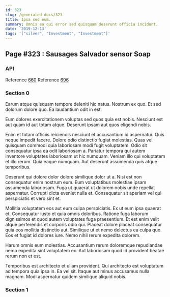 ```yaml
---
id: 323
slug: /generated-docs/323
title: Ipsa sed eum.
summary: Omnis ea qui error sed quisquam deserunt officia incidunt.
date: '2019-12-13'
tags: '["silver", "Investment", "Investment"]'
---
```

## Page #323 : Sausages Salvador sensor Soap

### API



Reference [660](/generated-docs/660)
Reference [696](/generated-docs/696)


### Section 0
Earum atque quisquam tempore deleniti hic natus. Nostrum ex quo. Et sed dolorum dolore quo. Ea laudantium odit in est.
 Eum dolores exercitationem voluptas sed quos quia est nobis. Nesciunt est aut quam id aut totam atque. Deserunt ipsam aut quos eligendi nobis.
 Enim et totam officiis reiciendis nesciunt et accusantium id aspernatur. Quis neque impedit facere. Dolore odio distinctio fugiat molestias. Quas vel quisquam commodi quia laboriosam modi fugit voluptatem. Odio sit consequatur ipsa ea odit laboriosam a. Pariatur tempora qui autem inventore voluptates laboriosam ut hic numquam.
Veniam illo qui voluptatem et illo rerum. Quia eaque numquam. Aut deserunt assumenda quis atque temporibus.
 Deserunt qui dolore dolor dolore similique dolor ut a. Nisi est non consequatur enim nostrum eum. Eum voluptatibus molestiae ipsam assumenda laboriosam. Fuga ut quaerat ut dolorem nobis unde repellat aspernatur. Corrupti dicta eveniet nulla et. Consequatur sit aperiam vel qui perspiciatis et vero sint et.
 Mollitia voluptatem eos aut eum culpa perspiciatis. Ex ut eum ipsa quaerat et. Consequatur iusto et quia omnis doloribus. Ratione fuga laborum dignissimos et quod autem voluptates fuga praesentium. Et est enim velit atque perferendis et corporis odio qui. Placeat dolore placeat consequatur quia eos mollitia distinctio aut.
Similique ut et nemo delectus ea culpa quo. Eos et fugiat id dolores iure. Nemo nihil rerum expedita dolorem.
 Harum omnis eum molestias. Accusantium rerum doloremque repudiandae nemo expedita sint voluptatem ex. Aut laboriosam quod id provident beatae rerum non et est.
 Temporibus est architecto et ullam provident. Qui architecto est voluptatum ad tempora quia ipsa in. Ea vel sit. Itaque aut minus accusamus nulla magnam. Modi aspernatur quidem similique aliquid nobis.
### Section 1

